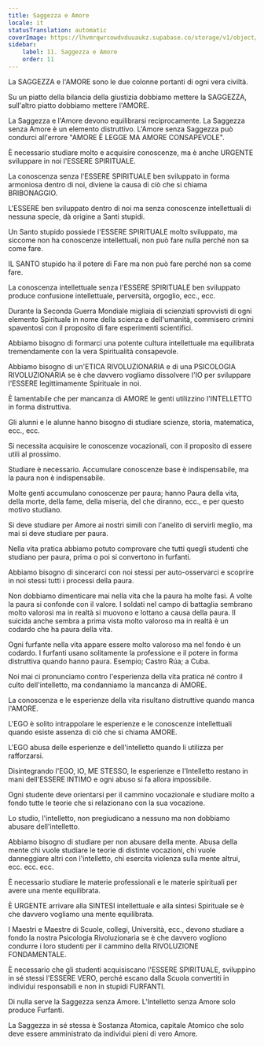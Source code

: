 ```yaml
---
title: Saggezza e Amore
locale: it
statusTranslation: automatic
coverImage: https://lhvmrqwrcowdvduuaukz.supabase.co/storage/v1/object/public/strapi-uploads/small_cover-educacion-fundamental.webp-2d51a7828a2b1309555be27f7e2a61a0.webp
sidebar:
    label: 11. Saggezza e Amore
    order: 11
---
```

La SAGGEZZA e l'AMORE sono le due colonne portanti di ogni vera civiltà.

Su un piatto della bilancia della giustizia dobbiamo mettere la SAGGEZZA, sull'altro piatto dobbiamo mettere l'AMORE.

La Saggezza e l'Amore devono equilibrarsi reciprocamente. La Saggezza senza Amore è un elemento distruttivo. L'Amore senza Saggezza può condurci all'errore "AMORE È LEGGE MA AMORE CONSAPEVOLE".

È necessario studiare molto e acquisire conoscenze, ma è anche URGENTE sviluppare in noi l'ESSERE SPIRITUALE.

La conoscenza senza l'ESSERE SPIRITUALE ben sviluppato in forma armoniosa dentro di noi, diviene la causa di ciò che si chiama BRIBONAGGIO.

L'ESSERE ben sviluppato dentro di noi ma senza conoscenze intellettuali di nessuna specie, dà origine a Santi stupidi.

Un Santo stupido possiede l'ESSERE SPIRITUALE molto sviluppato, ma siccome non ha conoscenze intellettuali, non può fare nulla perché non sa come fare.

IL SANTO stupido ha il potere di Fare ma non può fare perché non sa come fare.

La conoscenza intellettuale senza l'ESSERE SPIRITUALE ben sviluppato produce confusione intellettuale, perversità, orgoglio, ecc., ecc.

Durante la Seconda Guerra Mondiale migliaia di scienziati sprovvisti di ogni elemento Spirituale in nome della scienza e dell'umanità, commisero crimini spaventosi con il proposito di fare esperimenti scientifici.

Abbiamo bisogno di formarci una potente cultura intellettuale ma equilibrata tremendamente con la vera Spiritualità consapevole.

Abbiamo bisogno di un'ETICA RIVOLUZIONARIA e di una PSICOLOGIA RIVOLUZIONARIA se è che davvero vogliamo dissolvere l'IO per sviluppare l'ESSERE legittimamente Spirituale in noi.

È lamentabile che per mancanza di AMORE le genti utilizzino l'INTELLETTO in forma distruttiva.

Gli alunni e le alunne hanno bisogno di studiare scienze, storia, matematica, ecc., ecc.

Si necessita acquisire le conoscenze vocazionali, con il proposito di essere utili al prossimo.

Studiare è necessario. Accumulare conoscenze base è indispensabile, ma la paura non è indispensabile.

Molte genti accumulano conoscenze per paura; hanno Paura della vita, della morte, della fame, della miseria, del che diranno, ecc., e per questo motivo studiano.

Si deve studiare per Amore ai nostri simili con l'anelito di servirli meglio, ma mai si deve studiare per paura.

Nella vita pratica abbiamo potuto comprovare che tutti quegli studenti che studiano per paura, prima o poi si convertono in furfanti.

Abbiamo bisogno di sincerarci con noi stessi per auto-osservarci e scoprire in noi stessi tutti i processi della paura.

Non dobbiamo dimenticare mai nella vita che la paura ha molte fasi. A volte la paura si confonde con il valore. I soldati nel campo di battaglia sembrano molto valorosi ma in realtà si muovono e lottano a causa della paura. Il suicida anche sembra a prima vista molto valoroso ma in realtà è un codardo che ha paura della vita.

Ogni furfante nella vita appare essere molto valoroso ma nel fondo è un codardo. I furfanti usano solitamente la professione e il potere in forma distruttiva quando hanno paura. Esempio; Castro Rúa; a Cuba.

Noi mai ci pronunciamo contro l'esperienza della vita pratica né contro il culto dell'intelletto, ma condanniamo la mancanza di AMORE.

La conoscenza e le esperienze della vita risultano distruttive quando manca l'AMORE.

L'EGO è solito intrappolare le esperienze e le conoscenze intellettuali quando esiste assenza di ciò che si chiama AMORE.

L'EGO abusa delle esperienze e dell'intelletto quando li utilizza per rafforzarsi.

Disintegrando l'EGO, IO, ME STESSO, le esperienze e l'Intelletto restano in mani dell'ESSERE INTIMO e ogni abuso si fa allora impossibile.

Ogni studente deve orientarsi per il cammino vocazionale e studiare molto a fondo tutte le teorie che si relazionano con la sua vocazione.

Lo studio, l'intelletto, non pregiudicano a nessuno ma non dobbiamo abusare dell'intelletto.

Abbiamo bisogno di studiare per non abusare della mente. Abusa della mente chi vuole studiare le teorie di distinte vocazioni, chi vuole danneggiare altri con l'intelletto, chi esercita violenza sulla mente altrui, ecc. ecc. ecc.

È necessario studiare le materie professionali e le materie spirituali per avere una mente equilibrata.

È URGENTE arrivare alla SINTESI intellettuale e alla sintesi Spirituale se è che davvero vogliamo una mente equilibrata.

I Maestri e Maestre di Scuole, collegi, Università, ecc., devono studiare a fondo la nostra Psicologia Rivoluzionaria se è che davvero vogliono condurre i loro studenti per il cammino della RIVOLUZIONE FONDAMENTALE.

È necessario che gli studenti acquisiscano l'ESSERE SPIRITUALE, sviluppino in sé stessi l'ESSERE VERO, perché escano dalla Scuola convertiti in individui responsabili e non in stupidi FURFANTI.

Di nulla serve la Saggezza senza Amore. L'Intelletto senza Amore solo produce Furfanti.

La Saggezza in sé stessa è Sostanza Atomica, capitale Atomico che solo deve essere amministrato da individui pieni di vero Amore.

